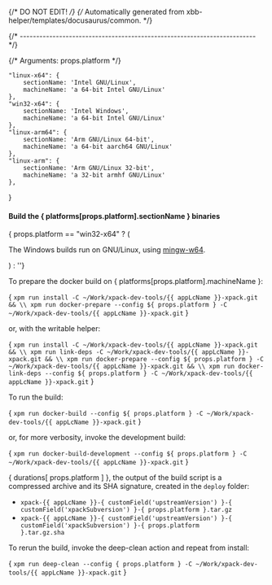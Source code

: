 {/* DO NOT EDIT! */}
{/* Automatically generated from xbb-helper/templates/docusaurus/common. */}



{/* ------------------------------------------------------------------------ */}

{/* Arguments: props.platform */}

    "linux-x64": {
        sectionName: 'Intel GNU/Linux',
        machineName: 'a 64-bit Intel GNU/Linux'
    },
    "win32-x64": {
        sectionName: 'Intel Windows',
        machineName: 'a 64-bit Intel GNU/Linux'
    },
    "linux-arm64": {
        sectionName: 'Arm GNU/Linux 64-bit',
        machineName: 'a 64-bit aarch64 GNU/Linux'
    },
    "linux-arm": {
        sectionName: 'Arm GNU/Linux 32-bit',
        machineName: 'a 32-bit armhf GNU/Linux'
    },
}

#### Build the { platforms[props.platform].sectionName } binaries

{ props.platform == "win32-x64" ? ( <p>The Windows builds run on GNU/Linux, using <a href="https://mingw-w64.org">mingw-w64</a>.</p> ) : ''}

To prepare the docker build on { platforms[props.platform].machineName }:

<CodeBlock language="sh"> {
`xpm run install -C ~/Work/xpack-dev-tools/{{ appLcName }}-xpack.git && \\
xpm run docker-prepare --config ${ props.platform } -C ~/Work/xpack-dev-tools/{{ appLcName }}-xpack.git`
} </CodeBlock>

or, with the writable helper:

<CodeBlock language="sh"> {
`xpm run install -C ~/Work/xpack-dev-tools/{{ appLcName }}-xpack.git && \\
xpm run link-deps -C ~/Work/xpack-dev-tools/{{ appLcName }}-xpack.git && \\
xpm run docker-prepare --config ${ props.platform } -C ~/Work/xpack-dev-tools/{{ appLcName }}-xpack.git && \\
xpm run docker-link-deps --config ${ props.platform } -C ~/Work/xpack-dev-tools/{{ appLcName }}-xpack.git`
} </CodeBlock>

To run the build:

<CodeBlock language="sh"> {
`xpm run docker-build --config ${ props.platform } -C ~/Work/xpack-dev-tools/{{ appLcName }}-xpack.git`
} </CodeBlock>

or, for more verbosity, invoke the development build:

<CodeBlock language="sh"> {
`xpm run docker-build-development --config ${ props.platform } -C ~/Work/xpack-dev-tools/{{ appLcName }}-xpack.git`
} </CodeBlock>

{ durations[ props.platform ] }, the output of the build script is a compressed
archive and its SHA signature, created in the `deploy` folder:

* <code>xpack-{{ appLcName }}-{ customField('upstreamVersion') }-{ customField('xpackSubversion') }-{ props.platform }.tar.gz</code>
* <code>xpack-{{ appLcName }}-{ customField('upstreamVersion') }-{ customField('xpackSubversion') }-{ props.platform }.tar.gz.sha</code>

To rerun the build, invoke the deep-clean action and repeat from install:

<CodeBlock language="sh"> {
`xpm run deep-clean --config { props.platform } -C ~/Work/xpack-dev-tools/{{ appLcName }}-xpack.git`
} </CodeBlock>

